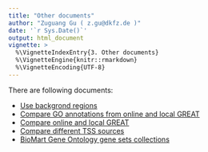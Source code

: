 ```yaml
---
title: "Other documents"
author: "Zuguang Gu ( z.gu@dkfz.de )"
date: '`r Sys.Date()`'
output: html_document
vignette: >
  %\VignetteIndexEntry{3. Other documents}
  %\VignetteEngine{knitr::rmarkdown}
  %\VignetteEncoding{UTF-8}
---
```



There are following documents:

- [Use backgrond regions](https://jokergoo.github.io/rGREAT_suppl/use_background.html)
- [Compare GO annotations from online and local GREAT](https://jokergoo.github.io/rGREAT_suppl/compare_GO.html)
- [Compare online and local GREAT](https://jokergoo.github.io/rGREAT_suppl/compare_online_and_local.html)
- [Compare different TSS sources](https://jokergoo.github.io/rGREAT_suppl/compare_tss.html)
- [BioMart Gene Ontology gene sets collections](https://jokergoo.github.io/rGREAT_genesets/)
